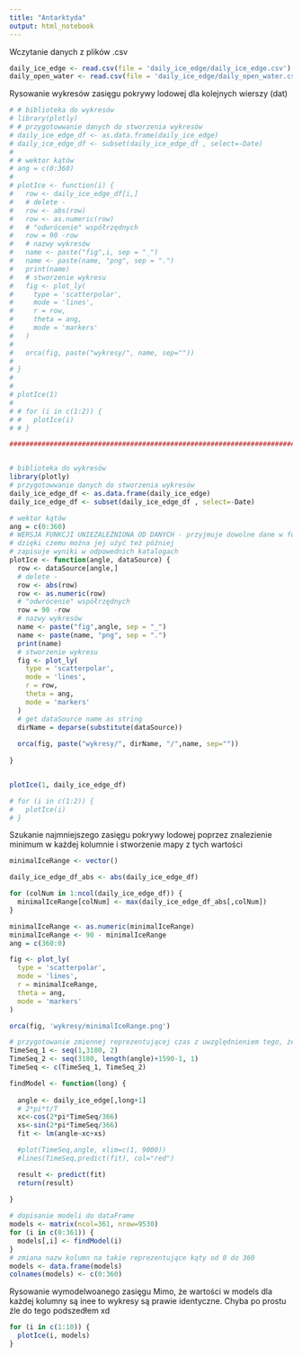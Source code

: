 ```yaml
---
title: "Antarktyda"
output: html_notebook
---
```


Wczytanie danych z plików .csv
```r
daily_ice_edge <- read.csv(file = 'daily_ice_edge/daily_ice_edge.csv')
daily_open_water <- read.csv(file = 'daily_ice_edge/daily_open_water.csv')
```


Rysowanie wykresów zasięgu pokrywy lodowej dla kolejnych wierszy (dat)
```r
# # biblioteka do wykresów
# library(plotly)
# # przygotowwanie danych do stworzenia wykresów
# daily_ice_edge_df <- as.data.frame(daily_ice_edge)
# daily_ice_edge_df <- subset(daily_ice_edge_df , select=-Date)
# 
# # wektor kątów
# ang = c(0:360)
# 
# plotIce <- function(i) {
#   row <- daily_ice_edge_df[i,]
#   # delete -
#   row <- abs(row)
#   row <- as.numeric(row)
#   # "odwrócenie" współrzędnych
#   row = 90 -row
#   # nazwy wykresów
#   name <- paste("fig",i, sep = "_")
#   name <- paste(name, "png", sep = ".")
#   print(name)
#   # stworzenie wykresu
#   fig <- plot_ly(
#     type = 'scatterpolar',
#     mode = 'lines',
#     r = row,
#     theta = ang,
#     mode = 'markers'
#   )
#   
#   orca(fig, paste("wykresy/", name, sep=""))
#   
# }
# 
# 
# plotIce(1)
# 
# # for (i in c(1:2)) {
# #   plotIce(i)
# # }

#################################################################################################################################3


# biblioteka do wykresów
library(plotly)
# przygotowwanie danych do stworzenia wykresów
daily_ice_edge_df <- as.data.frame(daily_ice_edge)
daily_ice_edge_df <- subset(daily_ice_edge_df , select=-Date)

# wektor kątów
ang = c(0:360)
# WERSJA FUNKCJI UNIEZALEŻNIONA OD DANYCH - przyjmuje dowolne dane w formacie macierzy
# dzięki czemu można jej użyć też później
# zapisuje wyniki w odpowednich katalogach
plotIce <- function(angle, dataSource) {
  row <- dataSource[angle,]
  # delete -
  row <- abs(row)
  row <- as.numeric(row)
  # "odwrócenie" współrzędnych
  row = 90 -row
  # nazwy wykresów
  name <- paste("fig",angle, sep = "_")
  name <- paste(name, "png", sep = ".")
  print(name)
  # stworzenie wykresu
  fig <- plot_ly(
    type = 'scatterpolar',
    mode = 'lines',
    r = row,
    theta = ang,
    mode = 'markers'
  )
  # get dataSource name as string
  dirName = deparse(substitute(dataSource))
  
  orca(fig, paste("wykresy/", dirName, "/",name, sep=""))
  
}


plotIce(1, daily_ice_edge_df)

# for (i in c(1:2)) {
#   plotIce(i)
# }

```



  
Szukanie najmniejszego zasięgu pokrywy lodowej poprzez znalezienie minimum w każdej kolumnie i stworzenie mapy z tych wartości
```r

minimalIceRange <- vector()

daily_ice_edge_df_abs <- abs(daily_ice_edge_df)

for (colNum in 1:ncol(daily_ice_edge_df)) {
  minimalIceRange[colNum] <- max(daily_ice_edge_df_abs[,colNum])
}

minimalIceRange <- as.numeric(minimalIceRange)
minimalIceRange <- 90 - minimalIceRange
ang = c(360:0)

fig <- plot_ly(
  type = 'scatterpolar',
  mode = 'lines',
  r = minimalIceRange,
  theta = ang,
  mode = 'markers'
)

orca(fig, 'wykresy/minimalIceRange.png')

```



```r
# przygotowanie zmiennej reprezentującej czas z uwzględnieniem tego, że w pewnym momencie dane są co jeden, a nie dwa dni
TimeSeq_1 <- seq(1,3180, 2)
TimeSeq_2 <- seq(3180, length(angle)+1590-1, 1)
TimeSeq <- c(TimeSeq_1, TimeSeq_2)

findModel <- function(long) {
  
  angle <- daily_ice_edge[,long+1]
  # 2*pi*t/T
  xc<-cos(2*pi*TimeSeq/366)
  xs<-sin(2*pi*TimeSeq/366)
  fit <- lm(angle~xc+xs)

  #plot(TimeSeq,angle, xlim=c(1, 9000))
  #lines(TimeSeq,predict(fit), col="red")

  result <- predict(fit)
  return(result)
  
}

# dopisanie modeli do dataFrame
models <- matrix(ncol=361, nrow=9530)
for (i in c(0:361)) {
  models[,i] <- findModel(i)
}
# zmiana nazw kolumn na takie reprezentujące kąty od 0 do 360
models <- data.frame(models)
colnames(models) <- c(0:360)

```

Rysowanie wymodelwoanego zasięgu
Mimo, że wartości w models dla każdej kolumny są inee to wykresy są prawie identyczne.
Chyba po prostu źle do tego podszedłem xd
```r
for (i in c(1:10)) {
  plotIce(i, models)
}

```









